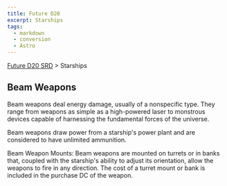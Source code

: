 ```yaml
---
title: Future D20
excerpt: Starships
tags:
  - markdown
  - conversion
  - Astro
---
```






[Future D20 SRD]( / ) > Starships




## Beam Weapons


Beam weapons deal energy damage, usually of a nonspecific type. They range from weapons as simple as a high-powered laser to monstrous devices capable of harnessing the fundamental forces of the universe.


Beam weapons draw power from a starship's power plant and are considered to have unlimited ammunition.


Beam Weapon Mounts: Beam weapons are mounted on turrets or in banks that, coupled with the starship's ability to adjust its orientation, allow the weapons to fire in any direction. The cost of a turret mount or bank is included in the purchase DC of the weapon.



